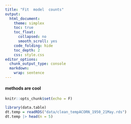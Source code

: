 ```yaml
---
title: "Fit  model  counts"
output:
  html_document:
    theme: simplex
    toc: true
    toc_float:
      collapsed: no
      smooth_scroll: yes
    code_folding: hide
    toc_depth: 2
    css: style.css
editor_options: 
  chunk_output_type: console
  markdown: 
    wrap: sentence
---
```


#### methods are cool 


```r
knitr::opts_chunk$set(echo = F)
```

```r
library(data.table)
dt.temp = readRDS("data/clean_tempACORN_1950_21May.rds")
dt.temp |> head(n = 5)
```

